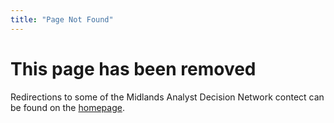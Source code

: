 ```yaml
---
title: "Page Not Found"
---
```


# This page has been removed

Redirections to some of the Midlands Analyst Decision Network contect can be found on the [homepage](/).


